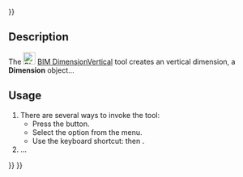 <languages/>
{{UnfinishedDocu{{#translation:}}}}

{{Docnav
|[[BIM_DimensionHorizontal|DimensionHorizontal]]
|[[BIM_Leader|Leader]]
|[[BIM_Workbench|BIM]]
|IconL=BIM_DimensionHorizontal.svg
|IconR=BIM_Leader.svg
|IconC=Workbench_BIM.svg
}}

{{GuiCommand
|Name=BIM DimensionVertical
|MenuLocation=Annotation → Vertical dimension
|Workbenches=[[BIM_Workbench|BIM]]
|Shortcut={{KEY|D}} {{KEY|V}}
|Version=1.0
|SeeAlso=
}}

== Description ==

The [[Image:BIM_DimensionVertical.svg|24px]] [[BIM_DimensionVertical|BIM DimensionVertical]] tool creates an vertical dimension, a '''Dimension''' object...

==Usage==

# There are several ways to invoke the tool:
#* Press the {{Button|[[Image:BIM_DimensionVertical.svg|16px]] [[BIM_DimensionVertical|Vertical dimension]]}} button.
#* Select the {{MenuCommand|Annotation → [[Image:BIM_DimensionVertical.svg|16px]] Vertical dimension}} option from the menu.
#* Use the keyboard shortcut: {{KEY|D}} then {{KEY|V}}.
# ...


{{Docnav
|[[BIM_DimensionHorizontal|DimensionHorizontal]]
|[[BIM_Leader|Leader]]
|[[BIM_Workbench|BIM]]
|IconL=BIM_DimensionHorizontal.svg
|IconR=BIM_Leader.svg
|IconC=Workbench_BIM.svg
}}

{{BIM_Tools_navi{{#translation:}}}}
{{Userdocnavi{{#translation:}}}}